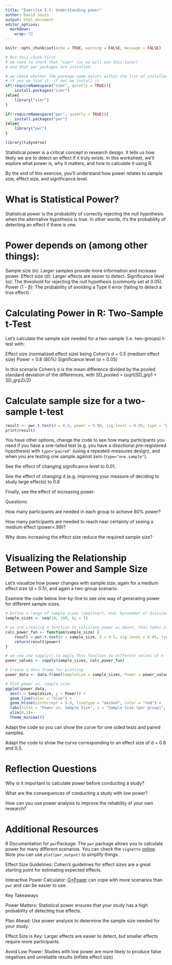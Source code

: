 ```yaml
---
title: "Exercise 5.1: Understanding power"
author: David Souto
output: html_document
editor_options: 
  markdown: 
    wrap: 72
---
```


```r
knitr::opts_chunk$set(echo = TRUE, warning = FALSE, message = FALSE)

# Run this chunk first
# we need to check that "simr" (as we will use this later)
# and that pwr packages are installed

# we check whether the package name exists within the list of installed packages
# if yes we load it, if not we install it
if(!requireNamespace("simr", quietly = TRUE)){ 
    install.packages("simr")
}else{
    library("simr")
}

if(!requireNamespace("pwr", quietly = TRUE)){
    install.packages("pwr")
}else{
    library("pwr")
}

library(tidyverse)
```

Statistical power is a critical concept in research design. It tells us
how likely we are to detect an effect if it truly exists. In this
worksheet, we’ll explore what power is, why it matters, and how to
calculate it using R.

By the end of this exercise, you’ll understand how power relates to
sample size, effect size, and significance level.

# What is Statistical Power?

Statistical power is the probability of correctly rejecting the null
hypothesis when the alternative hypothesis is true. In other words, it’s
the probability of detecting an effect if there is one.

# Power depends on (among other things):

Sample size (n): Larger samples provide more information and increase
power. Effect size (d): Larger effects are easier to detect.
Significance level (α): The threshold for rejecting the null hypothesis
(commonly set at 0.05). Power (1 - β): The probability of avoiding a
Type II error (failing to detect a true effect).

# Calculating Power in R: Two-Sample t-Test

Let’s calculate the sample size needed for a two-sample (i.e.
two-groups) t-test with:

Effect size (normalized effect size) being Cohen's d = 0.5 (medium
effect size) Power = 0.8 (80%) Significance level (α = 0.05)

In this scenario Cohen's d is the mean difference divided by the pooled
standard deviation of the differences, with SD_pooled = (sqrt(SD_grp1 + SD_grp2)/2)

# Calculate sample size for a two-sample t-test

```r
result <- pwr.t.test(d = 0.5, power = 0.90, sig.level = 0.05, type = "paired") 
print(result)
```

You have other options, change the code to see how many participants you
need if you have a one-tailed test (e.g. you have a directional
pre-registered hypothesis) with `type="paired"` (using a
repeated-measures design), and when you are testing one sample against
zero (`type="one.sample"`).

See the effect of changing significance level to 0.01.

See the effect of changing d (e.g. improving your measure of deciding to
study large effects) to 0.8

Finally, see the effect of increasing power.

Questions:

How many participants are needed in each group to achieve 80% power?

How many participants are needed to reach near certainty of seeing a
medium effect (power=.99)?

Why does increasing the effect size reduce the required sample size?

# Visualizing the Relationship Between Power and Sample Size

Let’s visualize how power changes with sample size, again for a medium
effect size (d = 0.5), and again a two-group scenario.

Examine the code below line-by-line to see one way of generating power
for different sample sizes.

```r
# Define a range of sample sizes (seq(start, end, by=number of divisions))
sample_sizes <- seq(10, 100, by = 5) 

# we are creating a function to calculate power as above, that takes sample_size as the parameter
calc_power_fun <- function(sample_size) { 
    result <-pwr.t.test(n = sample_size, d = 0.5, sig.level = 0.05, type = "two.sample")
    return(result$power)
}

# we now use sapply() to apply this function to different values of n 
power_values <- sapply(sample_sizes, calc_power_fun)

# Create a data frame for plotting 
power_data <- data.frame(SampleSize = sample_sizes, Power = power_values) 

# Plot power vs. sample size 
ggplot(power_data, 
  aes(x = SampleSize, y = Power)) + 
  geom_line(color = "blue") + 
  geom_hline(yintercept = 0.8, linetype = "dashed", color = "red") + 
  labs(title = "Power vs. Sample Size", x = "Sample Size (per group)", y = "Power") +
  ylim(0,1)+
  theme_minimal()

```

Adapt the code so you can show the curve for one sided tests and paired
samples.

Adapt the code to show the curve corresponding to an effect size of d =
0.8 and 0.3.

# Reflection Questions

Why is it important to calculate power before conducting a study?

What are the consequences of conducting a study with low power?

How can you use power analysis to improve the reliability of your own
research?

# Additional Resources

R Documentation for `pwr`Package: The `pwr` package allows you to
calculate power for many different scenarios. You can check the
`vignette`
[online](https://cran.r-project.org/web/packages/pwr/vignettes/pwr-vignette.html).
Note you can use `plot(pwr_output)` to simplify things.

Effect Size Guidelines: Cohen’s guidelines for effect sizes are a great
starting point for estimating expected effects.

Interactive Power Calculator:
[G\*Power](https://www.psychologie.hhu.de/arbeitsgruppen/allgemeine-psychologie-und-arbeitspsychologie/gpower)
can cope with more scenarios than `pwr` and can be easier to use.

Key Takeaways

Power Matters: Statistical power ensures that your study has a high
probability of detecting true effects.

Plan Ahead: Use power analysis to determine the sample size needed for
your study.

Effect Size is Key: Larger effects are easier to detect, but smaller
effects require more participants.

Avoid Low Power: Studies with low power are more likely to produce false
negatives and unreliable results (inflate effect size)
